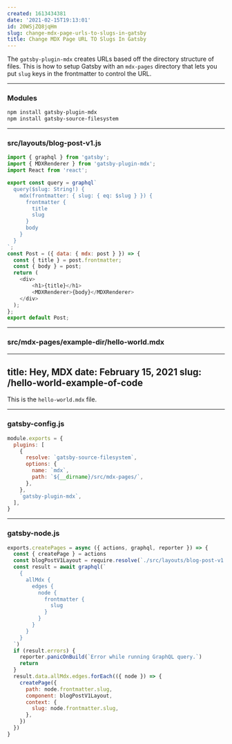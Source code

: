 ```yaml
---
created: 1613434381
date: '2021-02-15T19:13:01'
id: 20WSjZQ8jqHm
slug: change-mdx-page-urls-to-slugs-in-gatsby
title: Change MDX Page URL TO Slugs In Gatsby
---
```


The `gatsby-plugin-mdx` creates URLs based off the directory structure of files. This is how to setup Gatsby with an `mdx-pages` directory that lets you put `slug` keys in the frontmatter to control the URL. 

--------------------------------------------------------------------------------

### Modules

```bash
npm install gatsby-plugin-mdx
npm install gatsby-source-filesystem
```

--------------------------------------------------------------------------------


### src/layouts/blog-post-v1.js

```javascript
import { graphql } from 'gatsby';
import { MDXRenderer } from 'gatsby-plugin-mdx';
import React from 'react';

export const query = graphql`
  query($slug: String!) {
    mdx(frontmatter: { slug: { eq: $slug } }) {
      frontmatter {
        title
        slug
      }
      body
    }
  }
`;
const Post = ({ data: { mdx: post } }) => {
  const { title } = post.frontmatter;
  const { body } = post;
  return (
    <div>
        <h1>{title}</h1>
        <MDXRenderer>{body}</MDXRenderer>
    </div>
  );
};
export default Post;
```

--------------------------------------------------------------------------------


### src/mdx-pages/example-dir/hello-world.mdx

---
title: Hey, MDX
date: February 15, 2021
slug: /hello-world-example-of-code
---

This is the `hello-world.mdx` file.


--------------------------------------------------------------------------------


### gatsby-config.js

```javascript
module.exports = {
  plugins: [
    {
      resolve: `gatsby-source-filesystem`,
      options: {
        name: `mdx`,
        path: `${__dirname}/src/mdx-pages/`,
      },
    },
    `gatsby-plugin-mdx`,
  ],
}
```


--------------------------------------------------------------------------------


### gatsby-node.js

```javascript
exports.createPages = async ({ actions, graphql, reporter }) => {
  const { createPage } = actions
  const blogPostV1Layout = require.resolve(`./src/layouts/blog-post-v1.js`)
  const result = await graphql(`
    {
      allMdx {
        edges {
          node {
            frontmatter {
              slug
            }
          }
        }
      }
    }
  `)
  if (result.errors) {
    reporter.panicOnBuild(`Error while running GraphQL query.`)
    return
  }
  result.data.allMdx.edges.forEach(({ node }) => {
    createPage({
      path: node.frontmatter.slug,
      component: blogPostV1Layout,
      context: {
        slug: node.frontmatter.slug,
      },
    })
  })
}
```